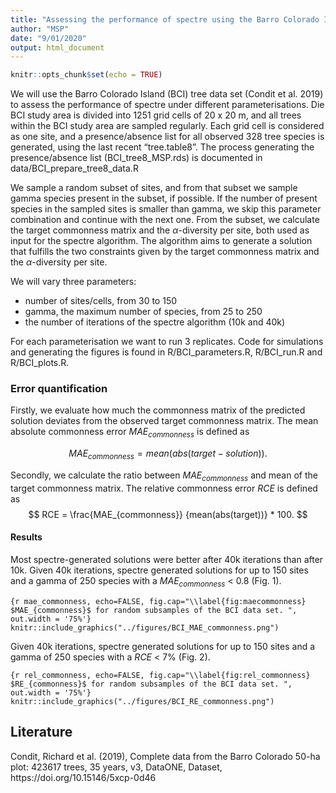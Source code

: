 ```yaml
---
title: "Assessing the performance of spectre using the Barro Colorado Island (BCI) tree data set"
author: "MSP"
date: "9/01/2020"
output: html_document
---
```


```r
knitr::opts_chunk$set(echo = TRUE)
```

We will use the Barro Colorado Island (BCI) tree data set (Condit et al. 2019) to assess the performance of spectre under different parameterisations. 
Die BCI study area is divided into 1251 grid cells of 20 x 20 m, and all trees within the BCI study area are sampled regularly. 
Each grid cell is considered as one site, and a presence/absence list for all observed 328 tree species is generated, using the last recent "tree.table8".
The process generating the presence/absence list (BCI_tree8_MSP.rds) is documented in data/BCI_prepare_tree8_data.R

We sample a random subset of sites, and from that subset we sample gamma species present in the subset, if possible. 
If the number of present species in the sampled sites is smaller than gamma, we skip this parameter combination and continue with the next one.
From the subset, we calculate the target commonness matrix and the $\alpha$-diversity per site, both used as input for the spectre algorithm.
The algorithm aims to generate a solution that fulfills the two constraints given by the target commonness matrix and the $\alpha$-diversity per site. 

We will vary three parameters:

* number of sites/cells, from 30 to 150 
* gamma, the maximum number of species, from 25 to 250
* the number of iterations of the spectre algorithm (10k and 40k)

For each parameterisation we want to run 3 replicates. Code for simulations and generating the figures is found in R/BCI_parameters.R, R/BCI_run.R and R/BCI_plots.R.

### Error quantification
Firstly, we evaluate how much the commonness matrix of the predicted solution deviates from the observed target commonness matrix. The mean absolute commonness error $MAE_{commonness}$ is defined as 

$$ MAE_{commonness} = mean(abs(target - solution)) . $$ 

Secondly, we calculate the ratio between $MAE_{commonness}$ and mean of the target commonness matrix. The relative commonness error $RCE$ is defined as 
$$ RCE = \frac{MAE_{commonness}} {mean(abs(target))} * 100. $$ 



#### Results 
Most spectre-generated solutions were better after 40k iterations than after 10k. 
Given 40k iterations, spectre generated solutions for up to 150 sites and a gamma of 250 species with a $MAE_{commonness}$ < 0.8 (Fig. 1). 

```{r mae_commonness, echo=FALSE, fig.cap="\\label{fig:maecommonness} $MAE_{commonness}$ for random subsamples of the BCI data set. ", out.width = '75%'}
knitr::include_graphics("../figures/BCI_MAE_commonness.png")
```

Given 40k iterations, spectre generated solutions for up to 150 sites and a gamma of 250 species with a $RCE$ < 7% (Fig. 2). 

```{r rel_commonness, echo=FALSE, fig.cap="\\label{fig:rel_commonness} $RE_{commonness}$ for random subsamples of the BCI data set. ", out.width = '75%'}
knitr::include_graphics("../figures/BCI_RE_commonness.png")
```


## Literature 
Condit, Richard et al. (2019), Complete data from the Barro Colorado 50-ha plot: 423617 trees, 35 years, v3, DataONE, Dataset, https://doi.org/10.15146/5xcp-0d46